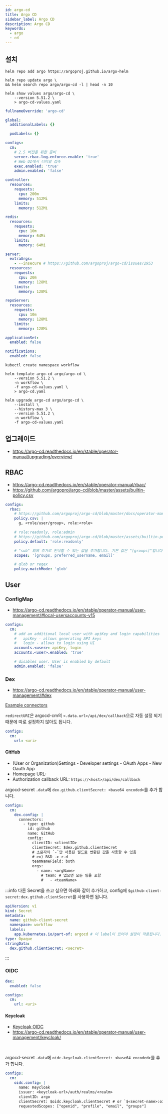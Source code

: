 ```yaml
---
id: argo-cd
title: Argo CD
sidebar_label: Argo CD
description: Argo CD
keywords:
  - argo
  - cd
---
```


## 설치

```shell
helm repo add argo https://argoproj.github.io/argo-helm
```

```shell
helm repo update argo \
&& helm search repo argo/argo-cd -l | head -n 10
```

```shell
helm show values argo/argo-cd \
    --version 5.51.2 \
    > argo-cd-values.yaml
```

```yaml title="argo-cd-values.yaml"
fullnameOverride: 'argo-cd'

global:
  additionalLabels: {}

  podLabels: {}

configs:
  cm:
    # 2.5 버전을 위한 준비
    server.rbac.log.enforce.enable: 'true'
    # Web UI에서 터미널 접속
    exec.enabled: 'true'
    admin.enabled: 'false'

controller:
  resources:
    requests:
      cpu: 200m
      memory: 512Mi
    limits:
      memory: 512Mi

redis:
  resources:
    requests:
      cpu: 10m
      memory: 64Mi
    limits:
      memory: 64Mi

server:
  extraArgs:
    - --insecure # https://github.com/argoproj/argo-cd/issues/2953
  resources:
    requests:
      cpu: 20m
      memory: 128Mi
    limits:
      memory: 128Mi

repoServer:
  resources:
    requests:
      cpu: 10m
      memory: 128Mi
    limits:
      memory: 128Mi

applicationSet:
  enabled: false

notifications:
  enabled: false
```

```shell
kubectl create namespace workflow
```

```shell
helm template argo-cd argo/argo-cd \
    --version 5.51.2 \
    -n workflow \
    -f argo-cd-values.yaml \
    > argo-cd.yaml
```

```shell
helm upgrade argo-cd argo/argo-cd \
    --install \
    --history-max 3 \
    --version 5.51.2 \
    -n workflow \
    -f argo-cd-values.yaml
```

## 업그레이드

- https://argo-cd.readthedocs.io/en/stable/operator-manual/upgrading/overview/

## RBAC

- https://argo-cd.readthedocs.io/en/stable/operator-manual/rbac/
- https://github.com/argoproj/argo-cd/blob/master/assets/builtin-policy.csv

```yaml title="argo-cd-values.yaml"
configs:
  rbac:
    # https://github.com/argoproj/argo-cd/blob/master/docs/operator-manual/rbac.md
    policy.csv: |
      g, <role/user/group>, role:<role>

    # role:readonly, role:admin
    # https://github.com/argoproj/argo-cd/blob/master/assets/builtin-policy.csv
    policy.default: 'role:readonly'

    # "sub" 외에 추가로 인식할 수 있는 값을 추가합니다. 기본 값은 "[groups]"입니다.
    scopes: '[groups, preferred_username, email]'

    # glob or regex
    policy.matchMode: 'glob'
```

## User

### ConfigMap

- https://argo-cd.readthedocs.io/en/stable/operator-manual/user-management/#local-usersaccounts-v15

```yaml title="argo-cd-values.yaml"
configs:
  cm:
    # add an additional local user with apiKey and login capabilities
    #   apiKey - allows generating API keys
    #   login - allows to login using UI
    accounts.<user>: apiKey, login
    accounts.<user>.enabled: 'true'

    # disables user. User is enabled by default
    admin.enabled: 'false'
```

### Dex

- https://argo-cd.readthedocs.io/en/stable/operator-manual/user-management/#dex

[Example connectors](https://github.com/dexidp/website/tree/main/content/docs/connectors)

`redirectURI`은 argocd-cm의 `<.data.url>/api/dex/callback`으로 자동 설정 되기 때문에 따로 설정하지 않아도 됩니다.

```yaml title="argo-cd-values.yaml"
configs:
  cm:
    url: <uri>
```

#### GitHub

- (User or Organization)Settings - Developer settings - OAuth Apps - New Oauth App
- Homepage URL:
- Authorization callback URL: `https://<host>/api/dex/callback`

argocd-secret `.data`에 `dex.github.clientSecret: <base64 encoded>`를 추가 합니다.

```yaml title="argo-cd-values.yaml"
configs:
  cm:
    dex.config: |
      connectors:
        - type: github
          id: github
          name: GitHub
          config:
            clientID: <clientID>
            clientSecret: $dex.github.clientSecret
            # 소문자와 `-`만 사용된 필드로 변환된 값을 사용할 수 있음
            # ex) R&D -> r-d
            teamNameField: both
            orgs:
              - name: <orgName>
                # team: # 없으면 모든 팀을 포함
                #   - <teamName>
```

:::info
다른 Secret을 쓰고 싶으면 아래와 같이 추가하고, config에 `$github-client-secret:dex.gtihub.clientSecret`를 사용하면 됩니다.

```yaml
apiVersion: v1
kind: Secret
metadata:
  name: github-client-secret
  namespace: workflow
  labels:
    app.kubernetes.io/part-of: argocd # 이 label이 있어야 설정이 적용됩니다.
type: Opaque
stringData:
  dex.github.clientSecret: <secret>
```

:::

### OIDC

```yaml title="argo-cd-values.yaml"
dex:
  enabled: false

configs:
  cm:
    url: <uri>
```

#### Keycloak

- [Keycloak OIDC](/docs/mlops/mlops/auth/keycloak/openid-connect)
- https://argo-cd.readthedocs.io/en/stable/operator-manual/user-management/keycloak/

<br />

argocd-secret `.data`에 `oidc.keycloak.clientSecret: <base64 encoded>`를 추가 합니다.

```yaml title="argo-cd-values.yaml"
configs:
  cm:
    oidc.config: |
      name: Keycloak
      issuer: <keycloak-url>/auth/realms/<realm>
      clientID: argo
      clientSecret: $oidc.keycloak.clientSecret # or `$<secret-name>:oidc.keycloak.clientSecret`
      requestedScopes: ["openid", "profile", "email", "groups"]
```
